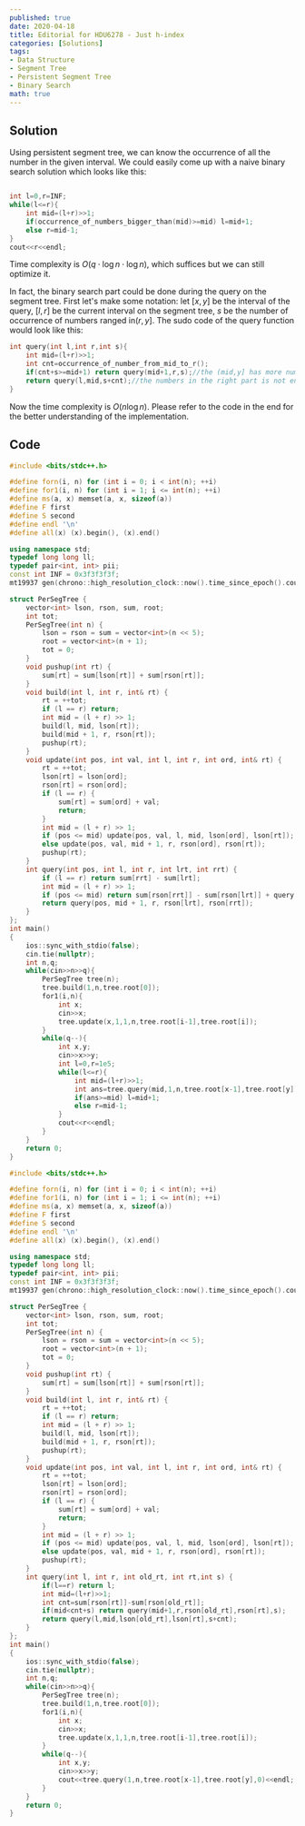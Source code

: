 ```yaml
---
published: true
date: 2020-04-18
title: Editorial for HDU6278 - Just h-index
categories: [Solutions]
tags:
- Data Structure
- Segment Tree
- Persistent Segment Tree
- Binary Search
math: true
---
```



## Solution

Using persistent segment tree, we can know the occurrence of all the number in the given interval. We could easily come up with a naive binary search solution which looks like this:

```cpp

int l=0,r=INF;
while(l<=r){
    int mid=(l+r)>>1;
    if(occurrence_of_numbers_bigger_than(mid)>=mid) l=mid+1;
    else r=mid-1;
}
cout<<r<<endl;
```

Time complexity is $O(q\cdot \log n\cdot \log n)$, which suffices but we can still optimize it. 

In fact, the binary search part could be done during the query on the segment tree. First let's make some notation: let $[x,y]$ be the interval of the query, $[l,r]$ be the current interval on the segment tree, $s$ be the number of occurrence of numbers ranged in$(r,y]$. The sudo code of the query function would look like this:

```cpp
int query(int l,int r,int s){
    int mid=(l+r)>>1;
    int cnt=occurrence_of_number_from_mid_to_r();
    if(cnt+s>=mid+1) return query(mid+1,r,s);//the (mid,y] has more numbers than we need, so the answer must be in the right part
    return query(l,mid,s+cnt);//the numbers in the right part is not enough, so the answer is in the left part.
}
```

Now the time complexity is $O(n\log n)$. Please refer to the code in the end for the better understanding of the implementation.


## Code

```cpp
#include <bits/stdc++.h>

#define forn(i, n) for (int i = 0; i < int(n); ++i)
#define for1(i, n) for (int i = 1; i <= int(n); ++i)
#define ms(a, x) memset(a, x, sizeof(a))
#define F first
#define S second
#define endl '\n'
#define all(x) (x).begin(), (x).end()

using namespace std;
typedef long long ll;
typedef pair<int, int> pii;
const int INF = 0x3f3f3f3f;
mt19937 gen(chrono::high_resolution_clock::now().time_since_epoch().count());

struct PerSegTree {
    vector<int> lson, rson, sum, root;
    int tot;
    PerSegTree(int n) {
        lson = rson = sum = vector<int>(n << 5);
        root = vector<int>(n + 1);
        tot = 0;
    }
    void pushup(int rt) {
        sum[rt] = sum[lson[rt]] + sum[rson[rt]];
    }
    void build(int l, int r, int& rt) {
        rt = ++tot;
        if (l == r) return;
        int mid = (l + r) >> 1;
        build(l, mid, lson[rt]);
        build(mid + 1, r, rson[rt]);
        pushup(rt);
    }
    void update(int pos, int val, int l, int r, int ord, int& rt) {
        rt = ++tot;
        lson[rt] = lson[ord];
        rson[rt] = rson[ord];
        if (l == r) {
            sum[rt] = sum[ord] + val;
            return;
        }
        int mid = (l + r) >> 1;
        if (pos <= mid) update(pos, val, l, mid, lson[ord], lson[rt]);
        else update(pos, val, mid + 1, r, rson[ord], rson[rt]);
        pushup(rt);
    }
    int query(int pos, int l, int r, int lrt, int rrt) {
        if (l == r) return sum[rrt] - sum[lrt];
        int mid = (l + r) >> 1;
        if (pos <= mid) return sum[rson[rrt]] - sum[rson[lrt]] + query(pos, l, mid, lson[lrt], lson[rrt]);
        return query(pos, mid + 1, r, rson[lrt], rson[rrt]);
    }
};
int main()
{
    ios::sync_with_stdio(false);
    cin.tie(nullptr);
    int n,q;
    while(cin>>n>>q){
        PerSegTree tree(n);
        tree.build(1,n,tree.root[0]);
        for1(i,n){
            int x;
            cin>>x;
            tree.update(x,1,1,n,tree.root[i-1],tree.root[i]);
        }
        while(q--){
            int x,y;
            cin>>x>>y;
            int l=0,r=1e5;
            while(l<=r){
                int mid=(l+r)>>1;
                int ans=tree.query(mid,1,n,tree.root[x-1],tree.root[y]);
                if(ans>=mid) l=mid+1;
                else r=mid-1;
            }
            cout<<r<<endl;
        }
    }
    return 0;
}
```

```cpp
#include <bits/stdc++.h>

#define forn(i, n) for (int i = 0; i < int(n); ++i)
#define for1(i, n) for (int i = 1; i <= int(n); ++i)
#define ms(a, x) memset(a, x, sizeof(a))
#define F first
#define S second
#define endl '\n'
#define all(x) (x).begin(), (x).end()

using namespace std;
typedef long long ll;
typedef pair<int, int> pii;
const int INF = 0x3f3f3f3f;
mt19937 gen(chrono::high_resolution_clock::now().time_since_epoch().count());

struct PerSegTree {
    vector<int> lson, rson, sum, root;
    int tot;
    PerSegTree(int n) {
        lson = rson = sum = vector<int>(n << 5);
        root = vector<int>(n + 1);
        tot = 0;
    }
    void pushup(int rt) {
        sum[rt] = sum[lson[rt]] + sum[rson[rt]];
    }
    void build(int l, int r, int& rt) {
        rt = ++tot;
        if (l == r) return;
        int mid = (l + r) >> 1;
        build(l, mid, lson[rt]);
        build(mid + 1, r, rson[rt]);
        pushup(rt);
    }
    void update(int pos, int val, int l, int r, int ord, int& rt) {
        rt = ++tot;
        lson[rt] = lson[ord];
        rson[rt] = rson[ord];
        if (l == r) {
            sum[rt] = sum[ord] + val;
            return;
        }
        int mid = (l + r) >> 1;
        if (pos <= mid) update(pos, val, l, mid, lson[ord], lson[rt]);
        else update(pos, val, mid + 1, r, rson[ord], rson[rt]);
        pushup(rt);
    }
    int query(int l, int r, int old_rt, int rt,int s) {
        if(l==r) return l;
        int mid=(l+r)>>1;
        int cnt=sum[rson[rt]]-sum[rson[old_rt]];
        if(mid<cnt+s) return query(mid+1,r,rson[old_rt],rson[rt],s);
        return query(l,mid,lson[old_rt],lson[rt],s+cnt);
    }
};
int main()
{
    ios::sync_with_stdio(false);
    cin.tie(nullptr);
    int n,q;
    while(cin>>n>>q){
        PerSegTree tree(n);
        tree.build(1,n,tree.root[0]);
        for1(i,n){
            int x;
            cin>>x;
            tree.update(x,1,1,n,tree.root[i-1],tree.root[i]);
        }
        while(q--){
            int x,y;
            cin>>x>>y;
            cout<<tree.query(1,n,tree.root[x-1],tree.root[y],0)<<endl;
        }
    }
    return 0;
}
```
